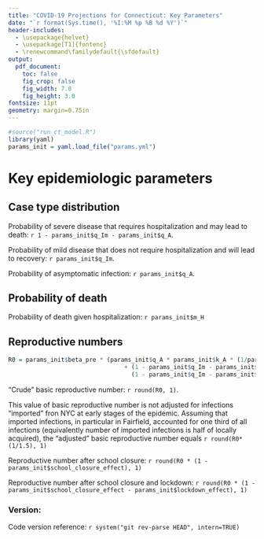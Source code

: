 ```yaml
---
title: "COVID-19 Projections for Connecticut: Key Parameters"
date: "`r format(Sys.time(), '%I:%M %p %B %d %Y')`"
header-includes:
  - \usepackage{helvet}
  - \usepackage[T1]{fontenc}
  - \renewcommand\familydefault{\sfdefault} 
output:
  pdf_document:
    toc: false
    fig_crop: false
    fig_width: 7.0
    fig_height: 3.0
fontsize: 11pt
geometry: margin=0.75in
---
```


```r
#source("run_ct_model.R")
library(yaml)
params_init = yaml.load_file("params.yml") 
```


# Key epidemiologic parameters 

## Case type distribution

Probability of severe disease that requires hospitalization and may lead to death: `r 1 - params_init$q_Im - params_init$q_A`. 

Probability of mild disease that does not require hospitalization and will lead to recovery: `r params_init$q_Im`. 

Probability of asymptomatic infection: `r params_init$q_A`. 

## Probability of death

Probability of death given hospitalization: `r params_init$m_H`

## Reproductive numbers

```r
R0 = params_init$beta_pre * (params_init$q_A * params_init$k_A * (1/params_init$gamma_A) + params_init$q_Im * (1/params_init$gamma_Im) 
                                 + (1 - params_init$q_Im - params_init$q_A) * params_init$q_ins * (1/params_init$alpha) + 
                                   (1 - params_init$q_Im - params_init$q_A) * (1 - params_init$q_ins) * (1/params_init$gamma_Is) ) 
```
"Crude" basic reproductive number: `r round(R0, 1)`.

This value of basic reproductive number is not adjusted for infections "imported" fron NYC at early stages of the epidemic. Assuming that imported infections, in particular in Fairfield, accounted for one third of all infections (equivalently number of imported infections is half of locally acquired), the "adjusted" basic reproductive number equals  `r round(R0*(1/1.5), 1)`

Reproductive number after school closure: `r round(R0 * (1 - params_init$school_closure_effect), 1)`

Reproductive number after school closure and lockdown: `r round(R0 * (1 - params_init$school_closure_effect - params_init$lockdown_effect), 1)`

### Version: 
Code version reference: `r system("git rev-parse HEAD", intern=TRUE)`






